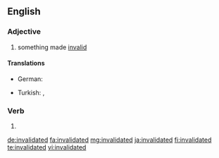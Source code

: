 ==English==

===Adjective===
{{en-adj}}

# something made [[invalid]]

====Translations====
{{trans-top}}
* German: {{t|de|entkräftet}}
{{trans-mid}}
* Turkish: {{t|tr|geçersizleştirilmiş}}, {{t|tr|hükmünü kaybetmiş}}
{{trans-bottom}}

===Verb===
{{head|en|verb form}}

# {{en-past of|invalidate}}

[[de:invalidated]]
[[fa:invalidated]]
[[mg:invalidated]]
[[ja:invalidated]]
[[fi:invalidated]]
[[te:invalidated]]
[[vi:invalidated]]